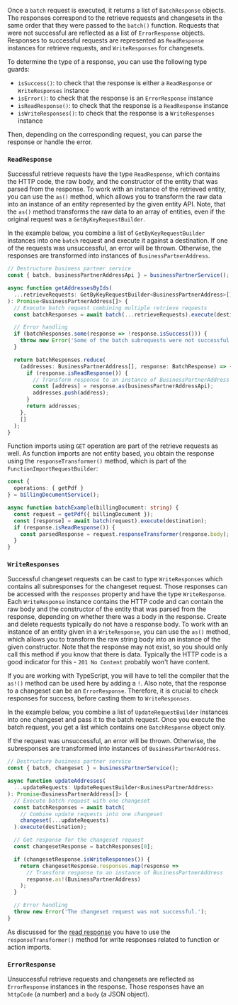 Once a `batch` request is executed, it returns a list of `BatchResponse` objects.
The responses correspond to the retrieve requests and changesets in the same order that they were passed to the `batch()` function.
Requests that were not successful are reflected as a list of `ErrorResponse` objects.
Responses to successful requests are represented as `ReadResponse` instances for retrieve requests, and `WriteResponses` for changesets.

To determine the type of a response, you can use the following type guards:

- `isSuccess()`: to check that the response is either a `ReadResponse` or `WriteResponses` instance
- `isError()`: to check that the response is an `ErrorResponse` instance
- `isReadResponse()`: to check that the response is a `ReadResponse` instance
- `isWriteResponses()`: to check that the response is a `WriteResponses` instance

Then, depending on the corresponding request, you can parse the response or handle the error.

### `ReadResponse`

Successful retrieve requests have the type `ReadResponse`, which contains the HTTP code, the raw body, and the constructor of the entity that was parsed from the response.
To work with an instance of the retrieved entity, you can use the `as()` method, which allows you to transform the raw data into an instance of an entity represented by the given entity API.
Note, that the `as()` method transforms the raw data to an array of entities, even if the original request was a `GetByKeyRequestBuilder`.

In the example below, you combine a list of `GetByKeyRequestBuilder` instances into one `batch` request and execute it against a destination.
If one of the requests was unsuccessful, an error will be thrown.
Otherwise, the responses are transformed into instances of `BusinessPartnerAddress`.

```ts
// Destructure business partner service
const { batch, businessPartnerAddressApi } = businessPartnerService();

async function getAddressesByIds(
  ...retrieveRequests: GetByKeyRequestBuilder<BusinessPartnerAddress>[]
): Promise<BusinessPartnerAddress[]> {
  // Execute batch request combining multiple retrieve requests
  const batchResponses = await batch(...retrieveRequests).execute(destination);

  // Error handling
  if (batchResponses.some(response => !response.isSuccess())) {
    throw new Error('Some of the batch subrequests were not successful.');
  }

  return batchResponses.reduce(
    (addresses: BusinessPartnerAddress[], response: BatchResponse) => {
      if (response.isReadResponse()) {
        // Transform response to an instance of BusinessPartnerAddress
        const [address] = response.as(businessPartnerAddressApi);
        addresses.push(address);
      }
      return addresses;
    },
    []
  );
}
```

Function imports using `GET` operation are part of the retrieve requests as well.
As function imports are not entity based, you obtain the response using the `responseTransformer()` method, which is part of the `FunctionImportRequestBuilder`:

```ts
const {
  operations: { getPdf }
} = billingDocumentService();

async function batchExample(billingDocument: string) {
  const request = getPdf({ billingDocument });
  const [response] = await batch(request).execute(destination);
  if (response.isReadResponse()) {
    const parsedResponse = request.responseTransformer(response.body);
  }
}
```

### `WriteResponses`

Successful changeset requests can be cast to type `WriteResponses` which contains all subresponses for the changeset request.
Those responses can be accessed with the `responses` property and have the type `WriteResponse`.
Each `WriteResponse` instance contains the HTTP code and can contain the raw body and the constructor of the entity that was parsed from the response, depending on whether there was a body in the response.
Create and delete requests typically do not have a response body.
To work with an instance of an entity given in a `WriteResponse`, you can use the `as()` method, which allows you to transform the raw string body into an instance of the given constructor.
Note that the response may not exist, so you should only call this method if you know that there is data.
Typically the HTTP code is a good indicator for this - `201 No Content` probably won't have content.

If you are working with TypeScript, you will have to tell the compiler that the `as!()` method can be used here by adding a `!`.
Also note, that the response to a changeset can be an `ErrorResponse`.
Therefore, it is crucial to check responses for success, before casting them to `WriteResponses`.

In the example below, you combine a list of `UpdateRequestBuilder` instances into one changeset and pass it to the batch request.
Once you execute the batch request, you get a list which contains one `BatchResponse` object only.

If the request was unsuccessful, an error will be thrown.
Otherwise, the subresponses are transformed into instances of `BusinessPartnerAddress`.

```ts
// Destructure business partner service
const { batch, changeset } = businessPartnerService();

async function updateAddresses(
  ...updateRequests: UpdateRequestBuilder<BusinessPartnerAddress>
): Promise<BusinessPartnerAddress[]> {
  // Execute batch request with one changeset
  const batchResponses = await batch(
    // Combine update requests into one changeset
    changeset(...updateRequests)
  ).execute(destination);

  // Get response for the changeset request
  const changesetResponse = batchResponses[0];

  if (changesetResponse.isWriteResponses()) {
    return changesetResponse.responses.map(response =>
      // Transform response to an instance of BusinessPartnerAddress
      response.as!(BusinessPartnerAddress)
    );
  }

  // Error handling
  throw new Error('The changeset request was not successful.');
}
```

As discussed for the [read response](#readresponse) you have to use the `responseTransformer()` method for write responses related to function or action imports.

### `ErrorResponse`

Unsuccessful retrieve requests and changesets are reflected as `ErrorResponse` instances in the response.
Those responses have an `httpCode` (a number) and a `body` (a JSON object).
